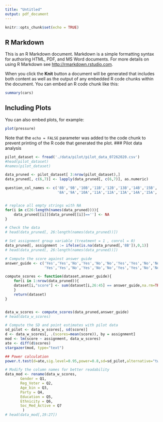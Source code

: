 ```yaml
---
title: "Untitled"
output: pdf_document
---
```


```r
knitr::opts_chunk$set(echo = TRUE)
```

## R Markdown

This is an R Markdown document. Markdown is a simple formatting syntax for authoring HTML, PDF, and MS Word documents. For more details on using R Markdown see <http://rmarkdown.rstudio.com>.

When you click the **Knit** button a document will be generated that includes both content as well as the output of any embedded R code chunks within the document. You can embed an R code chunk like this:

```r
summary(cars)
```

## Including Plots

You can also embed plots, for example:

```r
plot(pressure)
```

Note that the `echo = FALSE` parameter was added to the code chunk to prevent printing of the R code that generated the plot.
### Pilot data analysis

```r
pilot_dataset <- fread('./data/pilot/pilot_data_07262020.csv')
#head(pilot_dataset)
#names(pilot_dataset)
```


```r
data_pruned <- pilot_dataset[ 3:nrow(pilot_dataset),]
data_pruned[, c(6,7)] <- lapply(data_pruned[, c(6,7)], as.numeric)

question_col_names <- c('8B','9B','10B','11B','12B','13B','14B','15B','16B','17B',
                        '8A','9A','10A','11A','12A','13A','14A','15A','16A','17A')


# replace all empty strings with NA
for(i in c(26:length(names(data_pruned)))){
    data_pruned[[i]][data_pruned[[i]]==''] <- NA
}

# Check the data
# head(data_pruned[, 26:length(names(data_pruned))])

# Set assignment group variable (treatment = 1 , conrol = 0)
data_pruned[, assignment := ifelse(is.na(data_pruned[,'8B']),0,1)]
# head(data_pruned[, 26:length(names(data_pruned))])


```

```r

# Compute the score against answer guide
answer_guide <- c('Yes','Yes','No','Yes','No','No','Yes','Yes','No','No',
                  'Yes','Yes','No','Yes','No','No','Yes','Yes','No','No')

compute_scores <- function(dataset,answer_guide){
    for(i in 1:nrow(data_pruned)){
    dataset[i,"score"] <- sum(dataset[i,26:45] == answer_guide,na.rm=TRUE)
    }
    return(dataset)
}


data_w_scores <- compute_scores(data_pruned,answer_guide)
# head(data_w_scores)
```


```r
# Compute the SD and point estimates with pilot data
sd_pilot <- data_w_scores[, sd(score)]
d <- data_w_scores[, .(scores=mean(score)), by = assignment]
mod <- lm(score ~ assignment, data_w_scores)
ate <- diff(d$scores)
stargazer(mod, type="text")
```

```r
## Power calculation 
power.t.test(d=ate,sig.level=0.95,power=0.8,sd=sd_pilot,alternative="two.sided")
```

```r
# Modify the column names for better readability
data_mod <- rename(data_w_scores, 
       Gender = Q1,
       Reg_Voter = Q2,
       Age_bin = Q3,
       Party = Q4,
       Education = Q5,
       Ethnicity = Q6,
       Soc_Med_Active = Q7
        )
# head(data_mod[,19:27])
```
